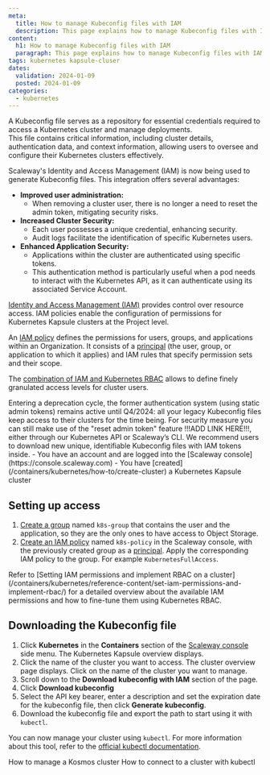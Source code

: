 ```yaml
---
meta:
  title: How to manage Kubeconfig files with IAM
  description: This page explains how to manage Kubeconfig files with IAM
content:
  h1: How to manage Kubeconfig files with IAM
  paragraph: This page explains how to manage Kubeconfig files with IAM
tags: kubernetes kapsule-cluser
dates:
  validation: 2024-01-09
  posted: 2024-01-09
categories:
  - kubernetes
---
```



A Kubeconfig file serves as a repository for essential credentials required to access a Kubernetes cluster and manage deployments.  
This file contains critical information, including cluster details, authentication data, and context information, allowing users to oversee and configure their Kubernetes clusters effectively.

Scaleway's Identity and Access Management (IAM) is now being used to generate Kubeconfig files. This integration offers several advantages:

- **Improved user administration:**
   - When removing a cluster user, there is no longer a need to reset the admin token, mitigating security risks.
- **Increased Cluster Security:**
   - Each user possesses a unique credential, enhancing security.
   - Audit logs facilitate the identification of specific Kubernetes users.
- **Enhanced Application Security:**
   - Applications within the cluster are authenticated using specific tokens.
   - This authentication method is particularly useful when a pod needs to interact with the Kubernetes API, as it can authenticate using its associated Service Account.

[Identity and Access Management (IAM)](https://www.scaleway.com/en/docs/identity-and-access-management/iam/concepts/#iam) provides control over resource access. IAM policies enable the configuration of permissions for Kubernetes Kapsule clusters at the Project level.

An [IAM policy](https://www.scaleway.com/en/docs/identity-and-access-management/iam/concepts/#policy) defines the permissions for users, groups, and applications within an Organization. It consists of a [principal](https://www.scaleway.com/en/docs/identity-and-access-management/iam/concepts/#principal) (the user, group, or application to which it applies) and IAM rules that specify permission sets and their scope.

The [combination of IAM and Kubernetes RBAC](/containers/kubernetes/reference-content/set-iam-permissions-and-implement-rbac/) allows to define finely granulated access levels for cluster users.

<Message type="important">
    Entering a deprecation cycle, the former authentication system (using static admin tokens) remains active until Q4/2024: all your legacy Kubeconfig files keep access to their clusters for the time being. For security measure you can still make use of the "reset admin token" feature !!!ADD LINK HERE!!!, either through our Kubernetes API or Scaleway’s CLI.
    We recommend users to download new unique, identifiable Kubeconfig files with IAM tokens inside.
</Message>

<Macro id="iam-requirements" />

<Message type="requirement">
  - You have an account and are logged into the [Scaleway console](https://console.scaleway.com)
  - You have [created](/containers/kubernetes/how-to/create-cluster) a Kubernetes Kapsule cluster
</Message>

## Setting up access

1. [Create a group](/identity-and-access-management/iam/how-to/create-group/) named `k8s-group` that contains the user and the application, so they are the only ones to have access to Object Storage.
2. [Create an IAM policy](/identity-and-access-management/iam/how-to/create-policy/) named `k8s-policy` in the Scaleway console, with the previously created group as a [principal](/identity-and-access-management/iam/concepts/#principal). Apply the corresponding IAM policy to the group. For example `KubernetesFullAccess`.
<Message type="tip">
  Refer to [Setting IAM permissions and implement RBAC on a cluster](/containers/kubernetes/reference-content/set-iam-permissions-and-implement-rbac/) for a detailed overview about the available IAM permissions and how to fine-tune them using Kubernetes RBAC.
</Message>

## Downloading the Kubeconfig file

1. Click **Kubernetes** in the **Containers** section of the [Scaleway console](https://console.scaleway.com) side menu. The Kubernetes Kapsule overview displays.
2. Click the name of the cluster you want to access. The cluster overview page displays. Click on the name of the cluster you want to manage.
3. Scroll down to the **Download kubeconfig with IAM** section of the page.
4. Click **Download kubeconfig**
5. Select the API key bearer, enter a description and set the expiration date for the kubeconfig file, then click **Generate kubeconfig**.
6. Download the kubeconfig file and export the path to start using it with `kubectl`.

You can now manage your cluster using `kubectl`. For more information about this tool, refer to the [official kubectl documentation](https://kubernetes.io/docs/reference/kubectl/).

<Navigation title="See Also">
  <PreviousButton to="/containers/kubernetes/how-to/edit-kosmos-cluster/">How to manage a Kosmos cluster</PreviousButton>
  <NextButton to="/containers/kubernetes/how-to/connect-cluster-kubectl/">How to connect to a cluster with kubectl</NextButton>
</Navigation>
